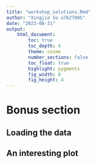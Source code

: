 ```yaml
---
title: "workshop_solutions.Rmd"
author: "Xingjie Su u7627805"
date: "2023-08-31"
output:  
    html_document:
        toc: true
        toc_depth: 4
        theme: cosmo
        number_sections: false
        toc_float: true
        highlight: pygments
        fig_width: 8
        fig_height: 4
---
```


# Bonus section

## Loading the data

## An interesting plot